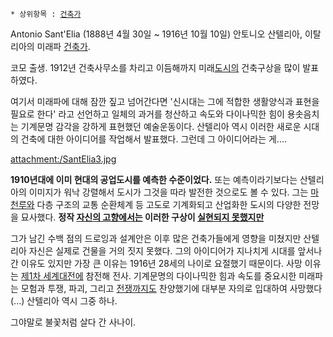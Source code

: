  * 상위항목 : [[건축가]]

Antonio Sant'Elia (1888년 4월 30일 ~ 1916년 10월 10일)
안토니오 산텔리아, 이탈리아의 미래파 [[건축가]].

코모 출생. 1912년 건축사무소를 차리고 이듬해까지 미래[[도시]]의 건축구상을 많이 발표하였다. 

여기서 미래파에 대해 잠깐 짚고 넘어간다면 '신시대는 그에 적합한 생활양식과 표현을 필요로 한다' 라고 선언하고 일체의 과거를 청산하고 속도와 다이나믹한 힘이 용솟음치는 기계문명 감각을 강하게 표현했던 예술운동이다. 산텔리아 역시 이러한 새로운 시대의 건축에 대한 아이디어를 작업해서 발표했다. 그런데 그 아이디어라는 게....

attachment:/SantElia3.jpg

'''1910년대에 이미 현대의 공업도시를 예측한 수준이었다.''' 또는 예측이라기보다는 산텔리아의 이미지가 워낙 강렬해서 도시가 그것을 따라 발전한 것으로도 볼 수 있다. 그는 [[마천루]]와 다층 구조의 교통 순환체계 등 고도로 기계화되고 산업화한 도시의 다양한 전망을 묘사했다. '''정작 [[이탈리아|자신의 고향]]에서는 이러한 구상이 [[그러나 이 사진이|실현되지 못했지만]]'''

그가 남긴 수백 점의 드로잉과 설계안은 이후 많은 건축가들에게 영향을 미쳤지만 산텔리아 자신은 실제로 건물을 거의 짓지 못했다. 그의 아이디어가 지나치게 시대를 앞서나간 이유도 있지만 가장 큰 이유는 1916년 28세의 나이로 요절했기 때문이다. 사망 이유는 [[제1차 세계대전]]에 참전해 전사. 기계문명의 다이나믹한 힘과 속도를 중요시한 미래파는 모험과 투쟁, 파괴, 그리고 [[전쟁]]까지도 찬양했기에 대부분 자의로 입대하여 사망했다(...) 산텔리아 역시 그중 하나.

그야말로 불꽃처럼 살다 간 사나이.
